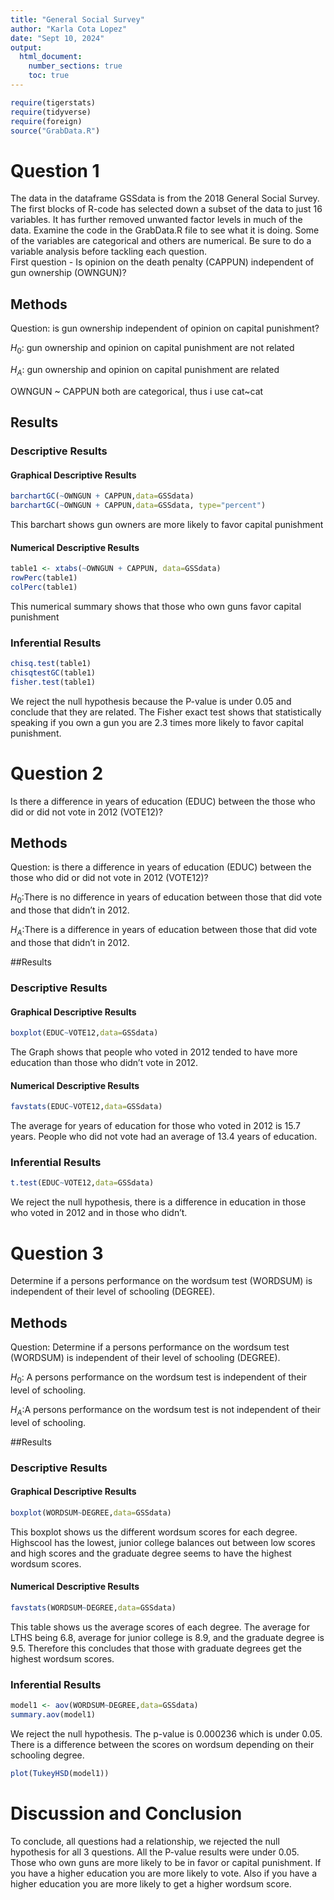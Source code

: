 ```yaml
---
title: "General Social Survey"
author: "Karla Cota Lopez"
date: "Sept 10, 2024"
output: 
  html_document:
    number_sections: true
    toc: true
---
```



```r
require(tigerstats)
require(tidyverse)
require(foreign)
source("GrabData.R")
```




#  Question 1

<!--In this section you explain what you are trying to show.  Where did the data come from?  What is the research or other question you are trying to answer?!-->

The data in the dataframe GSSdata is from the 2018 General Social Survey. The first blocks of R-code has selected down a subset of the data to just 16 variables. It has further removed unwanted factor levels in much of the data. Examine the code in the GrabData.R file to see what it is doing. Some of the variables are categorical and others are numerical. Be sure to do a variable analysis before tackling each question.  
First question - Is opinion on the death penalty (CAPPUN) independent of gun ownership (OWNGUN)?


## Methods

<!--Decide on your methods:  use "variable analysis" or other appropriate descriptors.  Make sure to choose at least one graphical method and at least one numerical method.!-->

Question: is gun ownership independent of opinion on capital punishment?

$H_0$: gun ownership and opinion on capital punishment are not related

$H_A$: gun ownership and opinion on capital punishment are related

OWNGUN ~ CAPPUN both are categorical, 
thus i use cat~cat

## Results

<!--Divide this section into two sub-sections:  One for your descriptive  results and one for your inferential results.!-->

### Descriptive Results

#### Graphical Descriptive Results

<!--Graphical results here.  Make sure to show your code.  Provide appropriate labels for axes, giving units if possible, and provide a good title for the graph, too.  Use the graphical results to describe the patterns if any that exist in the data as focused toward the research question!-->

```r
barchartGC(~OWNGUN + CAPPUN,data=GSSdata)
barchartGC(~OWNGUN + CAPPUN,data=GSSdata, type="percent")

```

This barchart shows gun owners are more likely to favor capital punishment

#### Numerical Descriptive Results

<!--Numerical results go here. Use the numerical results to describe the patterns if any that exist in the data as focused toward the research question!-->

```r
table1 <- xtabs(~OWNGUN + CAPPUN, data=GSSdata)
rowPerc(table1)
colPerc(table1)
```

This numerical summary shows that those who own guns favor capital punishment

### Inferential Results

<!--State hypothesis clearly.  Make sure your discussion of the inferential test covers all the aspects that the test output produces, such as test statistic, p-value etc.  Make a decision about the null hypothesis, explain the assumptions on which the selected test/procedure was based, and why the chosen procedure satisfys the assumptions and is appropriate to answer the research question!-->

```r
chisq.test(table1)
chisqtestGC(table1)
fisher.test(table1)
```

We reject the null hypothesis because the P-value is under 0.05 and conclude that they are related.
The Fisher exact test shows that statistically speaking if you own a gun you are 2.3 times more likely to favor capital punishment.

#  Question 2

<!--In this section you explain what you are trying to show.  Where did the data come from?  What is the research or other question you are trying to answer?!-->

Is there a difference in years of education (EDUC) between the those who did or did not vote in 2012 (VOTE12)?

## Methods

<!--Decide on your methods:  use "variable analysis" or other appropriate descriptors.  Make sure to choose at least one graphical method and at least one numerical method.!-->

Question: is there a difference in years of education (EDUC) between the those who did or did not vote in 2012 (VOTE12)?

$H_0$:There is no difference in years of education between those that did vote and those that didn't in 2012.

$H_A$:There is a difference in years of education between those that did vote and those that didn't in 2012.

##Results

<!--Divide this section into two sub-sections:  One for your descriptive  results and one for your inferential results.!-->

### Descriptive Results

#### Graphical Descriptive Results

```r
boxplot(EDUC~VOTE12,data=GSSdata)
```

The Graph shows that people who voted in 2012 tended to have more education than those who didn't vote in 2012.

<!--Graphical results here.  Make sure to show your code.  Provide appropriate labels for axes, giving units if possible, and provide a good title for the graph, too.  Use the graphical results to describe the patterns if any that exist in the data as focused toward the research question!-->

#### Numerical Descriptive Results

<!--Numerical results go here. Use the numerical results to describe the patterns if any that exist in the data as focused toward the research question!-->

```r
favstats(EDUC~VOTE12,data=GSSdata)
```

The average for years of education for those who voted in 2012 is 15.7 years. People who did not vote had an average of 13.4 years of education.

### Inferential Results

<!--State hypothesis clearly.  Make sure your discussion of the inferential test covers all the aspects that the test output produces, such as test statistic, p-value etc.  Make a decision about the null hypothesis, explain the assumptions on which the selected test/procedure was based, and why the chosen procedure satisfys the assumptions and is appropriate to answer the research question!-->

```r
t.test(EDUC~VOTE12,data=GSSdata)
```

We reject the null hypothesis, there is a difference in education in those who voted in 2012 and in those who didn't.

#  Question 3

<!--In this section you explain what you are trying to show.  Where did the data come from?  What is the research or other question you are trying to answer?!-->

Determine if a persons performance on the wordsum test (WORDSUM) is independent of their level of schooling (DEGREE).

## Methods

<!--Decide on your methods:  use "variable analysis" or other appropriate descriptors.  Make sure to choose at least one graphical method and at least one numerical method.!-->

Question: Determine if a persons performance on the wordsum test (WORDSUM) is independent of their level of schooling (DEGREE).

$H_0$: A persons performance on the wordsum test is independent of their level of schooling.

$H_A$:A persons performance on the wordsum test is not independent of their level of schooling.

##Results

<!--Divide this section into two sub-sections:  One for your descriptive  results and one for your inferential results.!-->

### Descriptive Results

#### Graphical Descriptive Results

<!--Graphical results here.  Make sure to show your code.  Provide appropriate labels for axes, giving units if possible, and provide a good title for the graph, too.  Use the graphical results to describe the patterns if any that exist in the data as focused toward the research question!-->

```r
boxplot(WORDSUM~DEGREE,data=GSSdata)
```

This boxplot shows us the different wordsum scores for each degree. Highscool has the lowest, junior college balances out between low scores and high scores and the graduate degree seems to have the highest wordsum scores.


#### Numerical Descriptive Results

<!--Numerical results go here. Use the numerical results to describe the patterns if any that exist in the data as focused toward the research question!-->

```r
favstats(WORDSUM~DEGREE,data=GSSdata)
```

This table shows us the average scores of each degree. The average for LTHS being 6.8, average for junior college is 8.9, and the graduate degree is 9.5. 
Therefore this concludes that those with graduate degrees get the highest wordsum scores.

### Inferential Results

<!--State hypothesis clearly.  Make sure your discussion of the inferential test covers all the aspects that the test output produces, such as test statistic, p-value etc.  Make a decision about the null hypothesis, explain the assumptions on which the selected test/procedure was based, and why the chosen procedure satisfys the assumptions and is appropriate to answer the research question!-->

```r
model1 <- aov(WORDSUM~DEGREE,data=GSSdata)
summary.aov(model1)
```

We reject the null hypothesis. The p-value is 0.000236 which is under 0.05. There is a difference between the scores on wordsum depending on their schooling degree. 

```r
plot(TukeyHSD(model1))
```


# Discussion and Conclusion

<!--Discussion and conclusion here.  If you found a relationship be sure to consider whether the relationship occurs because one of the variavbles causes the other, or whether they perhasps are related for some other reason.  Watch the chapter 6 videos from the GeorgeTown videos collection.!-->

To conclude, all questions had a relationship, we rejected the null hypothesis for all 3 questions. All the P-value results were under 0.05. Those who own guns are more likely to be in favor or capital punishment. If you have a higher education you are more likely to vote. Also if you have a higher education you are more likely to get a higher wordsum score. 
